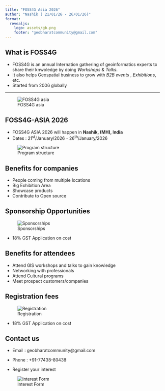 ```yaml
---
title: "FOSS4G Asia 2026"
author: "Nashik ( 21/01/26 - 26/01/26)"
format:
  revealjs:
    logo: assets/gb.png
    footer: "geobharatcommunity@gmail.com"
---
```


## What is FOSS4G

- FOSS4G is an annual Internation gathering of geoinformatics experts to share their knwoledge by doing *Workshops* & *Talks*. 
- It also helps Geospatial business to grow with *B2B events* , *Exhibitions*, etc. 
- Started from 2006 globally

---

![FOSS4G asia](assets/foss4g.png)



## FOSS4G-ASIA 2026 

- FOSS4G ASIA 2026 will happen in **Nashik, (MH), India**
- Dates : 21<sup>st</sup>/January/2026 - 26<sup>th</sup>/January/2026

![Program structure](assets/program-str.png)

## Benefits for companies

- People coming from multiple locations
- Big Exhibition Area
- Showcase products
- Contribute to Open source

## Sponsorship Opportunities{.smaller}

![Sponsorships](assets/sponsorships.jpeg)

- 18% GST Application on cost


## Benefits for attendees

- Attend GIS workshops and talks to gain knowledge
- Networking with professionals
- Attend Cultural programs
- Meet prospect customers/companies

## Registration fees{.smaller}

![Registration](assets/attend.png)

- 18% GST Application on cost


## Contact us 

- Email : geobharatcommunity@gmail.com 

- Phone : +91-77438-80438 

- Register your interest 

![Interest Form](assets/interest.png)